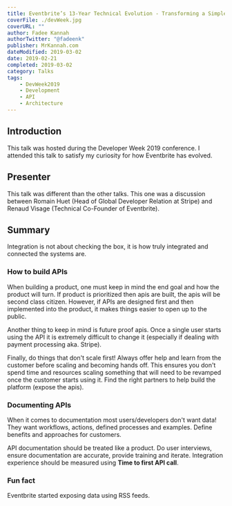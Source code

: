 ---
title: Eventbrite’s 13-Year Technical Evolution - Transforming a Simple Product into a True Platform
coverFile: ./devWeek.jpg
coverURL: ""
author: Fadee Kannah
authorTwitter: "@fadeenk"
publisher: MrKannah.com
dateModified: 2019-03-02
date: 2019-02-21
completed: 2019-03-02
category: Talks
tags:
    - DevWeek2019
    - Development
    - API
    - Architecture
---

## Introduction

This talk was hosted during the Developer Week 2019 conference. I attended this talk to satisfy my curiosity for how Eventbrite has evolved. 
  
## Presenter
This talk was different than the other talks. This one was a discussion between Romain Huet (Head of Global Developer Relation at Stripe) and Renaud Visage (Technical Co-Founder of Eventbrite). 

## Summary
Integration is not about checking the box, it is how truly integrated and connected the systems are.

### How to build APIs
When building a product, one must keep in mind the end goal and how the product will turn. If product is prioritized then apis are built, the apis will be second class citizen. However, if APIs are designed first and then implemented into the product, it makes things easier to open up to the public.

Another thing to keep in mind is future proof apis. Once a single user starts using the API it is extremely difficult to change it (especially if dealing with payment processing aka. Stripe). 

Finally, do things that don't scale first! Always offer help and learn from the customer before scaling and becoming hands off. This ensures you don't spend time and resources scaling something that will need to be revamped once the customer starts using it. Find the right partners to help build the platform (expose the apis).

### Documenting APIs
When it comes to documentation most users/developers don't want data! They want workflows, actions, defined processes and examples. Define benefits and approaches for customers. 

API documentation should be treated like a product. Do user interviews, ensure documentation are accurate, provide training and iterate. Integration experience should be measured using **Time to first API call**.


### Fun fact
Eventbrite started exposing data using RSS feeds.
